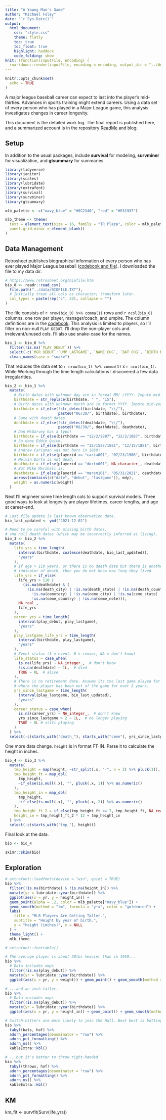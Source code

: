 ```yaml
---
title: "A Young Man's Game"
author: "Michael Foley"
date: "`r Sys.Date()`"
output: 
  html_document:
    css: "style.css"
    theme: flatly
    toc: true
    toc_float: true
    highlight: haddock
    code_folding: show
knit: (function(inputFile, encoding) {
  rmarkdown::render(inputFile, encoding = encoding, output_dir = "../docs") })
---
```


```r
knitr::opts_chunk$set(
  echo = TRUE
)
```

A major league baseball career can expect to last into the player's mid-thirties. Advances in sports training might extend careers. Using a data set of every person who has played in a Major League game, this analysis investigates changes in career longevity.

This document is the detailed work log. The final report is published here, and a summarized account is in the repository [ReadMe](../README.md) and blog.

## Setup

In addition to the usual packages, include **survival** for modeling, **survminer** for visualization, and **gtsummary** for summaries.

```r
library(tidyverse)
library(janitor)
library(scales)
library(lubridate)
library(extrafont)
library(survival)
library(survminer)
library(gtsummary)

mlb_palette <- c("navy_blue" = "#0C2340", "red" = "#E31937")

mlb_theme <- theme(
  text = element_text(size = 16, family = "TR Plaza", color = mlb_palette["navy_blue"]),
  panel.grid.minor = element_blank()
)
```

## Data Management

Retrosheet publishes biographical information of every person who has ever played Major League baseball ([codebook and file](https://www.retrosheet.org/biofile.htm)). I downloaded the file to my data dir.

```r
# https://www.retrosheet.org/biofile.htm
bio_0 <- readr::read_csv(
  file.path("../data/BIOFILE.TXT"), 
  # Initially treat all cols as character; transform later.
  col_types = paste(rep("c", 33), collapse = "")
)
```

The file consists of `r nrow(bio_0) %>% comma(1)` rows and `r ncol(bio_0)` columns, one row per player, manager/coach, and umpire. The column definitions are in the [codebook](https://www.retrosheet.org/biofile.htm). This analysis is limited to players, so I'll filter on non-null `PLAY DEBUT`. I'll drop the non-player cols and irrelevant/unused cols. I'll also use snake-case for the names.

```r
bio_1 <- bio_0 %>%
  filter(!is.na(`PLAY DEBUT`)) %>%
  select(-c(`MGR DEBUT`:`UMP LASTGAME`, `NAME CHG`, `BAT CHG`, `BIRTH NAME`)) %>% 
  clean_names(case = "snake")
```

That reduces the data set to `r nrow(bio_1) %>% comma(1)` x `r ncol(bio_1)`. While Working through the time length calculations I discovered a few data irregularities.

```r
bio_2 <- bio_1 %>%
  mutate(
    # Birth dates with unknown day are in format MM/ /YYYY. Impute mid-month.
    birthdate = str_replace(birthdate, " ", "15"),
    # Birth dates with unknown month are in format YYYY. Impute mid-year.
    birthdate = if_else(!str_detect(birthdate, "\\/"), 
                        paste0("06/30/", birthdate), birthdate),
    # Same with death dates.
    deathdate = if_else(!str_detect(deathdate, "\\/"), 
                        paste0("06/30/", deathdate), deathdate),
    # Dan McGarvey has a typo!
    birthdate = if_else(birthdate == "12/2/2887", "12/2/1887", birthdate),
    # So does Eddie Quick.
    birthdate = if_else(birthdate == "12/1527/1881", "12/15/1881", birthdate),
    # Andrew Carignan was not born in 1868!
    birthdate = if_else(playerid == "caria001", "07/23/1986", birthdate),
    # Melvin Dorta is not dead.
    deathdate = if_else(playerid == "dortm001", NA_character_, deathdate),
    # But Mike Marshall is.
    deathdate = if_else(playerid == "marsm101", "05/31/2021", deathdate),
    across(contains(c("date", "debut", "lastgame")), mdy),
    weight = as.numeric(weight)
  )
```

Next I'll engineer some time length cols to support survival models. Three good ways to look at longevity are player lifetimes, career lengths, and age at career-end. 

```r
# Last file update is last known observation date.
bio_last_updated <- ymd("2021-12-02")

# Need to be careful with missing birth dates, 
# and null death dates (which may be incorrectly inferred as living).
bio_3 <- bio_2 %>%
  mutate(
    life_yrs = time_length(
      interval(birthdate, coalesce(deathdate, bio_last_updated)), 
      "years"
    ),
    # If age > 110 years, or there is no death date but there is another 
    # indicator of death, then you do not know how long they lived.
    life_yrs = if_else(
      life_yrs > 110 | 
        (is.na(deathdate) & (
          !is.na(death_city) | !is.na(death_state) | !is.na(death_country) |
            !is.na(cemetery) | !is.na(ceme_city) | !is.na(ceme_state) |
            !is.na(ceme_country) | !is.na(ceme_note))), 
      NA_real_, 
      life_yrs
    ),
    career_yrs = time_length(
      interval(play_debut, play_lastgame), 
      "years"
    ),
    play_lastgame_life_yrs = time_length(
      interval(birthdate, play_lastgame), 
      "years"
    ),
    # Event status (1 = event, 0 = censor, NA = don't know)
    life_status = case_when(
      is.na(life_yrs) ~ NA_integer_,  # don't know
      !is.na(deathdate) ~ 1L,  # died
      TRUE ~ 0L  # alive
    ),
    # There is no retirement date. Assume its the last game played for cases
    # where the player has been out of the game for over 2 years.
    yrs_since_lastgame = time_length(
      interval(play_lastgame, bio_last_updated), 
      "years"
    ),
    career_status = case_when(
      is.na(career_yrs) ~ NA_integer_,  # don't know
      yrs_since_lastgame > 2 ~ 1L,  # no longer playing
      TRUE ~ 0L # still playing
    ) 
  ) %>%
  select(-c(starts_with("death_"), starts_with("ceme"), yrs_since_lastgame))
```

One more data change. `height` is in format FT-IN. Parse it to calculate the height in inches.

```r
bio_4 <- bio_3 %>%
  mutate(
    tmp_height = map(height, ~str_split(.x, "-", n = 2) %>% pluck(1)),
    tmp_height_ft = map_dbl(
      tmp_height, 
      ~if_else(is.null(.x), "", pluck(.x, 1)) %>% as.numeric()
    ),
    tmp_height_in = map_dbl(
      tmp_height, 
      ~if_else(is.null(.x), "", pluck(.x, 2)) %>% as.numeric()
    ),
    tmp_height_ft_2 = if_else(tmp_height_ft <= 7, tmp_height_ft, NA_real_),
    height_in = tmp_height_ft_2 * 12 + tmp_height_in
  ) %>% 
  select(-c(starts_with("tmp_"), height))
```

Final look at the data.

```r
bio <- bio_4

skimr::skim(bio)
```

## Exploration

```r
# extrafont::loadfonts(device = "win", quiet = TRUE) 
bio %>%
  filter(!is.na(birthdate) & !is.na(height_in)) %>%
  mutate(yr = lubridate::year(birthdate)) %>%
  ggplot(aes(x = yr, y = height_in)) +
  geom_point(alpha = .2, color = mlb_palette["navy_blue"]) +
  geom_smooth(method = "lm", formula = "y~x", color = "goldenrod") +
  labs(
    title = "MLB Players Are Getting Taller.",
    subtitle = "Height by year of birth.",
    y = "height (inches)", x = NULL
  ) +
  theme_light() +
  mlb_theme

# extrafont::fonttable()
```


```r
# The average player is about 20lbs heavier than in 1950...
bio %>% 
  # Data includes umps
  filter(!is.na(play_debut)) %>%
  mutate(yr = lubridate::year(birthdate)) %>%
  ggplot(aes(x = yr, y = weight)) + geom_point() + geom_smooth(method = "lm")

# ...and an inch taller.
bio %>% 
  # Data includes umps
  filter(!is.na(play_debut)) %>%
  mutate(yr = lubridate::year(birthdate)) %>%
  ggplot(aes(x = yr, y = height_in)) + geom_point() + geom_smooth(method = "lm")

# Switch-hitters are more likely to join the Hall. Next best is batting left.
bio %>%
  tabyl(bats, hof) %>%
  adorn_percentages(denominator = "row") %>%
  adorn_pct_formatting() %>%
  adorn_ns() %>%
  kableExtra::kbl()

# ...but it's better to throw right-handed
bio %>%
  tabyl(throws, hof) %>%
  adorn_percentages(denominator = "row") %>%
  adorn_pct_formatting() %>%
  adorn_ns() %>%
  kableExtra::kbl()
```

## KM

km_fit <- survfit(Surv(life_yrs))
